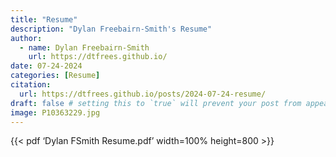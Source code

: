 ```yaml
---
title: "Resume"
description: "Dylan Freebairn-Smith's Resume"
author:
  - name: Dylan Freebairn-Smith
    url: https://dtfrees.github.io/
date: 07-24-2024
categories: [Resume] 
citation:
  url: https://dtfrees.github.io/posts/2024-07-24-resume/
draft: false # setting this to `true` will prevent your post from appearing on your listing page until you're ready!
image: P10363229.jpg
---
```

{{< pdf 'Dylan FSmith Resume.pdf' width=100% height=800 >}}